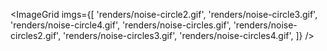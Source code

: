 
<ImageGrid
  imgs={[
    'renders/noise-circle2.gif',
    'renders/noise-circle3.gif',
    'renders/noise-circle4.gif',
    'renders/noise-circles.gif',
    'renders/noise-circles2.gif',
    'renders/noise-circles3.gif',
    'renders/noise-circles4.gif',
  ]}
/>
